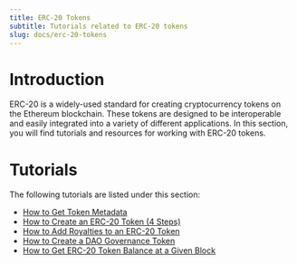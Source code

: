 ```yaml
---
title: ERC-20 Tokens
subtitle: Tutorials related to ERC-20 tokens
slug: docs/erc-20-tokens
---
```


# Introduction

ERC-20 is a widely-used standard for creating cryptocurrency tokens on the Ethereum blockchain. These tokens are designed to be interoperable and easily integrated into a variety of different applications. In this section, you will find tutorials and resources for working with ERC-20 tokens.

# Tutorials

The following tutorials are listed under this section:

* [How to Get Token Metadata](/docs/how-to-get-token-metadata)
* [How to Create an ERC-20 Token (4 Steps)](/docs/how-to-create-an-erc-20-token-4-steps)
* [How to Add Royalties to an ERC-20 Token](/docs/how-to-add-royalties-to-an-erc-20-token)
* [How to Create a DAO Governance Token](/docs/how-to-create-a-dao-governance-token)
* [How to Get ERC-20 Token Balance at a Given Block](/docs/how-to-get-erc-20-token-balance-at-a-given-block)
